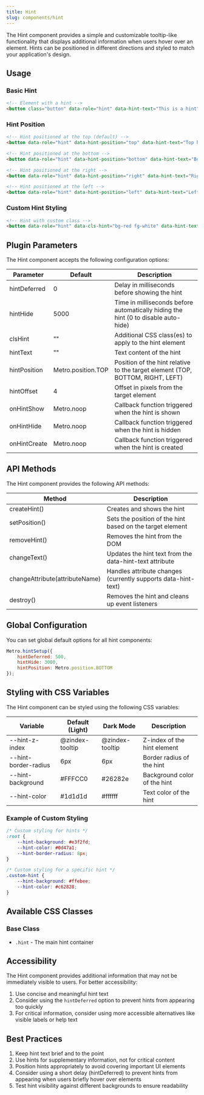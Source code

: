 ```yaml
---
title: Hint
slug: components/hint
---
```


The Hint component provides a simple and customizable tooltip-like functionality that displays additional information when users hover over an element. Hints can be positioned in different directions and styled to match your application's design.

## Usage

### Basic Hint

```html
<!-- Element with a hint -->
<button class="button" data-role="hint" data-hint-text="This is a hint">Hover me</button>
```

### Hint Position

```html
<!-- Hint positioned at the top (default) -->
<button data-role="hint" data-hint-position="top" data-hint-text="Top hint">Top</button>

<!-- Hint positioned at the bottom -->
<button data-role="hint" data-hint-position="bottom" data-hint-text="Bottom hint">Bottom</button>

<!-- Hint positioned at the right -->
<button data-role="hint" data-hint-position="right" data-hint-text="Right hint">Right</button>

<!-- Hint positioned at the left -->
<button data-role="hint" data-hint-position="left" data-hint-text="Left hint">Left</button>
```

### Custom Hint Styling

```html
<!-- Hint with custom class -->
<button data-role="hint" data-cls-hint="bg-red fg-white" data-hint-text="Custom styled hint">Custom Style</button>
```

## Plugin Parameters

The Hint component accepts the following configuration options:

| Parameter | Default | Description |
| --------- | ------- | ----------- |
| hintDeferred | 0 | Delay in milliseconds before showing the hint |
| hintHide | 5000 | Time in milliseconds before automatically hiding the hint (0 to disable auto-hide) |
| clsHint | "" | Additional CSS class(es) to apply to the hint element |
| hintText | "" | Text content of the hint |
| hintPosition | Metro.position.TOP | Position of the hint relative to the target element (TOP, BOTTOM, RIGHT, LEFT) |
| hintOffset | 4 | Offset in pixels from the target element |
| onHintShow | Metro.noop | Callback function triggered when the hint is shown |
| onHintHide | Metro.noop | Callback function triggered when the hint is hidden |
| onHintCreate | Metro.noop | Callback function triggered when the hint is created |

## API Methods

The Hint component provides the following API methods:

| Method | Description |
| ------ | ----------- |
| createHint() | Creates and shows the hint |
| setPosition() | Sets the position of the hint based on the target element |
| removeHint() | Removes the hint from the DOM |
| changeText() | Updates the hint text from the data-hint-text attribute |
| changeAttribute(attributeName) | Handles attribute changes (currently supports data-hint-text) |
| destroy() | Removes the hint and cleans up event listeners |

## Global Configuration

You can set global default options for all hint components:

```javascript
Metro.hintSetup({
    hintDeferred: 500,
    hintHide: 3000,
    hintPosition: Metro.position.BOTTOM
});
```

## Styling with CSS Variables

The Hint component can be styled using the following CSS variables:

| Variable | Default (Light) | Dark Mode | Description |
| -------- | --------------- | --------- | ----------- |
| --hint-z-index | @zindex-tooltip | @zindex-tooltip | Z-index of the hint element |
| --hint-border-radius | 6px | 6px | Border radius of the hint |
| --hint-background | #FFFCC0 | #26282e | Background color of the hint |
| --hint-color | #1d1d1d | #ffffff | Text color of the hint |

### Example of Custom Styling

```css
/* Custom styling for hints */
:root {
    --hint-background: #e3f2fd;
    --hint-color: #0d47a1;
    --hint-border-radius: 8px;
}

/* Custom styling for a specific hint */
.custom-hint {
    --hint-background: #ffebee;
    --hint-color: #c62828;
}
```

## Available CSS Classes

### Base Class
- `.hint` - The main hint container

## Accessibility

The Hint component provides additional information that may not be immediately visible to users. For better accessibility:

1. Use concise and meaningful hint text
2. Consider using the `hintDeferred` option to prevent hints from appearing too quickly
3. For critical information, consider using more accessible alternatives like visible labels or help text

## Best Practices

1. Keep hint text brief and to the point
2. Use hints for supplementary information, not for critical content
3. Position hints appropriately to avoid covering important UI elements
4. Consider using a short delay (hintDeferred) to prevent hints from appearing when users briefly hover over elements
5. Test hint visibility against different backgrounds to ensure readability